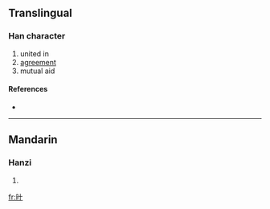 ==Translingual==

===Han character===
{{Han char|rn=72|rad=日|as=02|sn=6|four=|canj=日十 (AJ), X日十 (XAJ)}}

# united in
# [[agreement]]
# mutual aid

====References====
* {{Han ref|kx=0489.130|dkj=13743|dj=0850.100|hdz=21483.050|uh=65EA|ud=26090}}

----

==Mandarin==

===Hanzi===
{{cmn-hanzi|pin=[[xié]] ([[xie2]])|wg=hsieh<sup>2</sup>}}

# {{defn|Mandarin}}

[[fr:旪]]